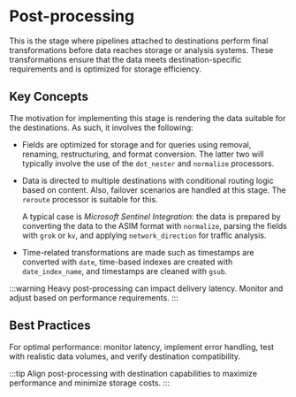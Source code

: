 # Post-processing

This is the stage where pipelines attached to destinations perform final transformations before data reaches storage or analysis systems. These transformations ensure that the data meets destination-specific requirements and is optimized for storage efficiency.

## Key Concepts

The motivation for implementing this stage is rendering the data suitable for the destinations. As such, it involves the following:

- Fields are optimized for storage and for queries using removal, renaming, restructuring, and format conversion. The latter two will typically involve the use of the `dot_nester` and `normalize` processors.

- Data is directed to multiple destinations with  conditional routing logic based on content. Also, failover scenarios are handled at this stage. The `reroute` processor is suitable for this.

  A typical case is _Microsoft Sentinel Integration_: the data is prepared by converting the data to the ASIM format with `normalize`, parsing the fields with `grok` or `kv`, and applying `network_direction` for traffic analysis.

- Time-related transformations are made such as timestamps are converted with `date`, time-based indexes are created with `date_index_name`, and timestamps are cleaned with `gsub`.

:::warning
Heavy post-processing can impact delivery latency. Monitor and adjust based on performance requirements.
:::

## Best Practices

For optimal performance: monitor latency, implement error handling, test with realistic data volumes, and verify destination compatibility.

:::tip
Align post-processing with destination capabilities to maximize performance and minimize storage costs.
:::
